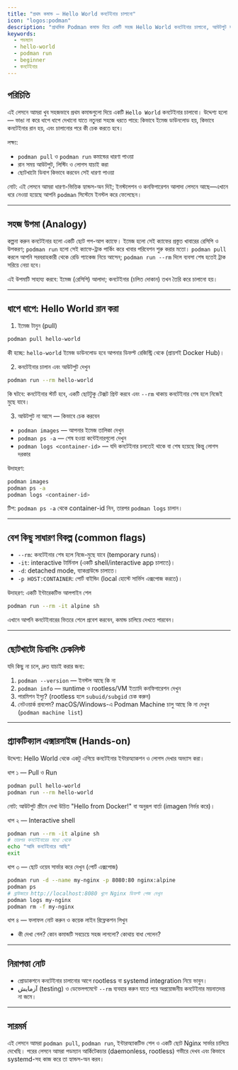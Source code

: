 ```yaml
---
title: "প্রথম কমান্ড – Hello World কনটেইনার চালানো"
icon: "logos:podman"
description: "প্রাথমিক Podman কমান্ড দিয়ে একটি সহজ Hello World কনটেইনার চালানো, আউটপুট যাচাই এবং মৌলিক ডিবাগিং অনুশীলন।"
keywords:
  - পডম্যান
  - hello-world
  - podman run
  - beginner
  - কনটেইনার
---
```


## পরিচিতি

এই লেসনে আমরা খুব সহজভাবে প্রথম কমান্ডগুলো দিয়ে একটি `Hello World` কনটেইনার চালাবো। উদ্দেশ্য হলো — ভাঙা না করে ধাপে ধাপে দেখানো যাতে নতুনরা সহজে ধরতে পারে: কিভাবে ইমেজ ডাউনলোড হয়, কিভাবে কনটেইনার রান হয়, এবং চালানোর পরে কী চেক করতে হবে।

লক্ষ্য:

- `podman pull` ও `podman run` কমান্ডের ধারণা পাওয়া
- রান সময় আউটপুট, লিস্টিং ও লোগস যাচাই করা
- ছোটখাটো ডিবাগ কিভাবে করবেন সেই ধারণা পাওয়া

নোট: এই লেসনে আমরা ধারণা-ভিত্তিক হ্যান্ডস-অন দিই; ইনস্টলেশন ও কনফিগারেশন আলাদা লেসনে আছে—এখানে ধরে নেওয়া হয়েছে আপনি `podman` সিস্টেমে ইনস্টল করে ফেলেছেন।

---

## সহজ উপমা (Analogy)

কল্পনা করুন কনটেইনার হলো একটি ছোট পপ-আপ ক্যাফে। ইমেজ হলো সেই ক্যাফের প্রস্তুত খাবারের রেসিপি ও উপকরণ; `podman run` হলো সেই ক্যাফে-ট্রাক পার্কিং করে খাবার পরিবেশন শুরু করার মতো। `podman pull` করলে আপনি সরবরাহকারী থেকে রেডি প্যাকেজ নিয়ে আসেন; `podman run --rm` দিলে ব্যবসা শেষ হতেই ট্রাক সরিয়ে নেয়া হবে।

এই উপমাটি সাহায্য করবে: ইমেজ (রেসিপি) আলাদা; কনটেইনার (চলিত দোকান) তখন তৈরি করে চালানো হয়।

---

## ধাপে ধাপে: Hello World রান করা

1) ইমেজ টানুন (pull)

```bash
podman pull hello-world
```

কী হচ্ছে: `hello-world` ইমেজ ডাউনলোড হবে আপনার ডিফল্ট রেজিস্ট্রি থেকে (প্রায়শই Docker Hub)।

2) কনটেইনার চালান এবং আউটপুট দেখুন

```bash
podman run --rm hello-world
```

কি ঘটবে: কনটেইনার স্টার্ট হবে, একটি ছোটটুকু টেক্সট প্রিন্ট করবে এবং `--rm` থাকায় কনটেইনার শেষ হলে নিজেই মুছে যাবে।

3) আউটপুট না আসে — কিভাবে চেক করবেন

- `podman images` — আপনার ইমেজ তালিকা দেখুন
- `podman ps -a` — শেষ হওয়া কন্টেইনারগুলো দেখুন
- `podman logs <container-id>` — যদি কনটেইনার চলতেই থাকে বা শেষ হয়েছে কিন্তু লোগস দরকার

উদাহরণ:

```bash
podman images
podman ps -a
podman logs <container-id>
```

টিপ: `podman ps -a` থেকে container-id নিন, তারপর `podman logs` চালান।

---

## বেশ কিছু সাধারণ বিকল্প (common flags)

- `--rm`: কনটেইনার শেষ হলে নিজে-মুছে যাবে (temporary runs)।
- `-it`: interactive টার্মিনাল (একটি shell/interactive app চালাতে)।
- `-d`: detached mode, ব্যাকগ্রাউন্ডে চালাতে।
- `-p HOST:CONTAINER`: পোর্ট বাইন্ডিং (local হোস্টে সার্ভিস এক্সপোজ করতে)।

উদাহরণ: একটি ইন্টারেকটিভ আলপাইন শেল

```bash
podman run --rm -it alpine sh
```

এখানে আপনি কনটেইনারের ভিতরে শেলে প্রবেশ করবেন, কমান্ড চালিয়ে দেখতে পারবেন।

---

## ছোটখাটো ডিবাগিং চেকলিস্ট

যদি কিছু না চলে, দ্রুত যাচাই করার জন্য:

1. `podman --version` — ইনস্টল আছে কি না
2. `podman info` — রuntime ও rootless/VM ইত্যাদি কনফিগারেশন দেখুন
3. পারমিশন ইস্যু? (rootless হলে `subuid/subgid` চেক করুন)
4. নেটওয়ার্ক প্রবলেম? macOS/Windows-এ Podman Machine চালু আছে কি না দেখুন (`podman machine list`)

---

## প্র্যাকটিক্যাল এক্সারসাইজ (Hands-on)

উদ্দেশ্য: Hello World থেকে একটু এগিয়ে কনটেইনার ইন্টারঅ্যাকশন ও লোগস দেখার অভ্যাস করা।

ধাপ ১ — Pull ও Run

```bash
podman pull hello-world
podman run --rm hello-world
```

নোট: আউটপুট স্ক্রীনে দেখা উচিত "Hello from Docker!" বা অনুরূপ বার্তা (imagen নির্ভর করে)।

ধাপ ২ — Interactive shell

```bash
podman run --rm -it alpine sh
# তারপর কনটেইনারের মধ্যে থেকে
echo "আমি কনটেইনারে আছি"
exit
```

ধাপ ৩ — ছোট ওয়েব সার্ভার করে দেখুন (পোর্ট এক্সপোজ)

```bash
podman run -d --name my-nginx -p 8080:80 nginx:alpine
podman ps
# ব্রাউজারে http://localhost:8080 খুলে Nginx ডিফল্ট পেজ দেখুন
podman logs my-nginx
podman rm -f my-nginx
```

ধাপ ৪ — ফলাফল নোট করুন ও কয়েক লাইন রিফ্লেকশন লিখুন

- কী দেখা গেল? কোন কমান্ডটি সবচেয়ে সহজ লাগলো? কোথায় বাধা পেলেন?

---

## নিরাপত্তা নোট

- প্রোডাকশনে কনটেইনার চালানোর আগে rootless বা systemd integration নিয়ে ভাবুন।
- آزمایش (testing) ও ডেভেলপমেন্টে `--rm` ব্যবহার করুন যাতে পরে অপ্রয়োজনীয় কনটেইনার ময়নাতদন্ত না জমে।

---

## সারমর্ম

এই লেসনে আমরা `podman pull`, `podman run`, ইন্টারঅ্যাকটিভ শেল ও একটি ছোট Nginx সার্ভার চালিয়ে দেখেছি। পরের লেসনে আমরা পডম্যান আর্কিটেকচার (daemonless, rootless) গভীরে দেখব এবং কিভাবে systemd-সহ কাজ করে তা হ্যান্ডস-অন করব।
